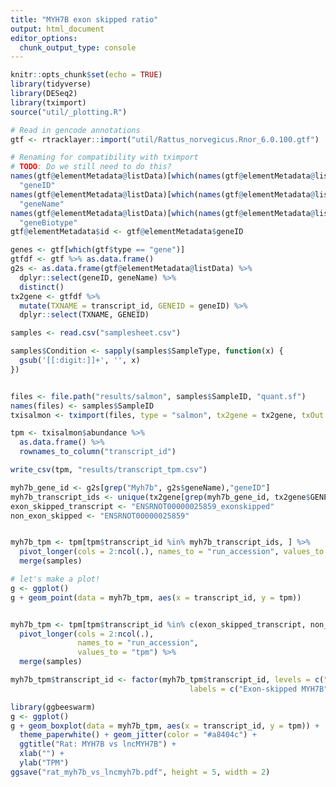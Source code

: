 ```yaml
---
title: "MYH7B exon skipped ratio"
output: html_document
editor_options: 
  chunk_output_type: console
---
```


```r
knitr::opts_chunk$set(echo = TRUE)
library(tidyverse)
library(DESeq2)
library(tximport)
source("util/_plotting.R")
```

```r
# Read in gencode annotations
gtf <- rtracklayer::import("util/Rattus_norvegicus.Rnor_6.0.100.gtf")

# Renaming for compatibility with tximport
# TODO: Do we still need to do this?
names(gtf@elementMetadata@listData)[which(names(gtf@elementMetadata@listData) == "gene_id")] <-
  "geneID"
names(gtf@elementMetadata@listData)[which(names(gtf@elementMetadata@listData) == "gene_name")] <-
  "geneName"
names(gtf@elementMetadata@listData)[which(names(gtf@elementMetadata@listData) == "gene_type")] <-
  "geneBiotype"
gtf@elementMetadata$id <- gtf@elementMetadata$geneID

genes <- gtf[which(gtf$type == "gene")]
gtfdf <- gtf %>% as.data.frame()
g2s <- as.data.frame(gtf@elementMetadata@listData) %>% 
  dplyr::select(geneID, geneName) %>% 
  distinct()
tx2gene <- gtfdf %>%
  mutate(TXNAME = transcript_id, GENEID = geneID) %>%
  dplyr::select(TXNAME, GENEID)
```

```r
samples <- read.csv("samplesheet.csv")

samples$Condition <- sapply(samples$SampleType, function(x) {
  gsub('[[:digit:]]+', '', x)
})


files <- file.path("results/salmon", samples$SampleID, "quant.sf")
names(files) <- samples$SampleID
txisalmon <- tximport(files, type = "salmon", tx2gene = tx2gene, txOut = TRUE)
```

```r

tpm <- txisalmon$abundance %>%
  as.data.frame() %>%
  rownames_to_column("transcript_id")

write_csv(tpm, "results/transcript_tpm.csv")
```

```r
myh7b_gene_id <- g2s[grep("Myh7b", g2s$geneName),"geneID"]
myh7b_transcript_ids <- unique(tx2gene[grep(myh7b_gene_id, tx2gene$GENEID), "TXNAME"])
exon_skipped_transcript <- "ENSRNOT00000025859_exonskipped"
non_exon_skipped <- "ENSRNOT00000025859"


myh7b_tpm <- tpm[tpm$transcript_id %in% myh7b_transcript_ids, ] %>%
  pivot_longer(cols = 2:ncol(.), names_to = "run_accession", values_to = "tpm") %>%
  merge(samples)
```

```r
# let's make a plot!
g <- ggplot()
g + geom_point(data = myh7b_tpm, aes(x = transcript_id, y = tpm))


myh7b_tpm <- tpm[tpm$transcript_id %in% c(exon_skipped_transcript, non_exon_skipped), ] %>%
  pivot_longer(cols = 2:ncol(.), 
               names_to = "run_accession", 
               values_to = "tpm") %>%
  merge(samples)

myh7b_tpm$transcript_id <- factor(myh7b_tpm$transcript_id, levels = c("ENSRNOT00000025859_exonskipped", "ENSRNOT00000025859"),
                                        labels = c("Exon-skipped MYH7B", "MYH7B"))

library(ggbeeswarm)
g <- ggplot()
g + geom_boxplot(data = myh7b_tpm, aes(x = transcript_id, y = tpm)) + 
  theme_paperwhite() + geom_jitter(color = "#a8404c") + 
  ggtitle("Rat: MYH7B vs lncMYH7B") + 
  xlab("") +
  ylab("TPM")
ggsave("rat_myh7b_vs_lncmyh7b.pdf", height = 5, width = 2)
```




